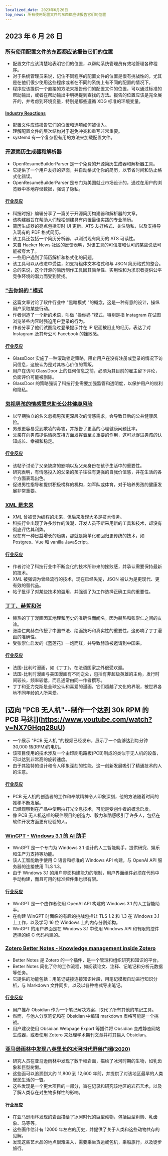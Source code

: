 ```yaml
---
localized_date: 2023年6月26日
top_news: 所有使用配置文件的东西都应该报告它们的位置
---
```


## 2023 年 6 月 26 日

### [所有使用配置文件的东西都应该报告它们的位置](https://utcc.utoronto.ca/~cks/space/blog/sysadmin/ReportConfigFileLocations)

- 配置文件应该清楚地表明它们的位置，以帮助系统管理员有效地管理各种程序。
- 对于系统管理员来说，记住不同程序的配置文件的位置是很有挑战性的，尤其是在他们很少使用这些程序或者在不同的系统上有不同的配置的情况下。
- 程序应该提供一个直接的方法来报告他们的配置文件的位置，可以通过标准的帮助输出，或者在帮助输出中明确提到查找的方法。报告的位置应该是完全展开的，并考虑到环境变量，特别是那些遵循 XDG 标准的环境变量。

#### [Industry Reactions](http://news.ycombinator.com/item?id=36465886)

- 配置文件应该报告它们的位置和选项如何被读入。
- 理解配置文件的层次结构对于避免冲突和重写非常重要。
- systemd 有一个复杂但有用的方法来加载配置文件。

### [开源简历生成器和解析器](https://www.open-resume.com/)

- OpenResumeBuilderParser 是一个免费的开源简历生成器和解析器工具。
- 它提供了一个用户友好的界面，并自动格式化你的简历，以节省时间和防止格式化错误。
- OpenResumeBuilderParser 是专门为美国就业市场设计的，通过在用户的浏览器中本地存储数据，强调了隐私。

#### [行业反应](http://news.ycombinator.com/item?id=36470297)

- 科技时报》编辑分享了一篇关于开源简历构建器和解析器的文章。
- 该构建器旨在帮助人们轻松创建具有内置最佳实践的专业简历。
- 简历生成器的亮点包括实时 UI 更新、ATS 友好格式、关注隐私，以及支持导入现有的 PDF 格式简历。
- 该工具还包括一个简历分析器，以测试现有简历的 ATS 可读性。
- 来自 Hacker News 社区的反馈表明，对该工具的可信度和认可的某些说法可能被夸大了。
- 一些用户遇到了简历解析和格式化的问题。
- 该工具可以从改进中受益，如支持粗体文本格式和与 JSON 简历格式的整合。
- 总的来说，这个开源的简历制作工具因其简单性、实用性和为求职者提供公平竞争环境的潜力而受到赞扬。

### ["去你妈的 "模式](https://cedwards.xyz/the-fuck-you-pattern/)

- 这篇文章讨论了软件行业中 "黑暗模式 "的概念，这是一种有意的设计，操纵用户采取某些行动。
- 作者创造了一个新的术语，叫做 "操你妈 "模式，特别是指 Instagram 在试图浏览某些内容时强迫用户登录的行为。
- 作者分享了他们试图绕过登录提示并在 IP 层面被阻止的经历，表达了对 Instagram 及其母公司 Facebook 的挫败感。

#### [行业反应](http://news.ycombinator.com/item?id=36467224)

- GlassDoor 实施了一种滚动锁定策略，阻止用户在没有注册或登录的情况下访问信息，这被认为是对其核心价值的背叛。
- 用户在访问 GlassDoor 上的任何信息之前，必须为其目前的雇主留下评论，负面评价可能被删除。
- GlassDoor 的策略强调了科技行业需要加强监管和透明度，以保护用户的权利和隐私。

### [忽视男孩的情感需求助长公共健康风险](https://www.wbur.org/cognoscenti/2023/06/15/boys-in-crisis-masculinity-andrew-reiner)

- 以早期独立的名义忽视男孩更深层次的情感需求，会导致日后的公共健康风险。
- 男孩更容易受到欺凌的毒害，并报告了更高的心理健康问题比率。
- 父亲在向男孩提供情感支持方面发挥着至关重要的作用，这可以促进男孩的认知成长、幸福和稳定。

#### [行业反应](http://news.ycombinator.com/item?id=36472041)

- 该帖子讨论了父亲缺席的影响以及父亲身份在孩子生活中的重要性。
- 研究表明，有情感投入的父亲的孩子往往有更强的自我价值感，并在生活的各个方面表现出色。
- 促进男性指导和提供积极榜样的机构，如军队或体育，对于培养男孩的健康发展非常重要。

### [XML 是未来](https://www.bitecode.dev/p/hype-cycles)

- XML 曾被誉为编程的未来，但后来发现大多是技术债务。
- 科技行业出现了许多炒作的浪潮，开发人员不断采用新的工具和技术，却没有彻底评估其利弊。
- 现在有一种日益增长的趋势，那就是简单化和回归更传统的技术，如 Postgres、Vue 和 vanilla JavaScript。

#### [行业反应](http://news.ycombinator.com/item?id=36466248)

- 作者讨论了科技行业中不断变化的技术所带来的挫败感，并承认需要保持最新的技术。
- XML 被强调为曾经流行的技术，现在已经失宠，JSON 被认为是更现代、更有效的替代品。
- 帖子批评了对某些技术的滥用，并强调了为工作选择正确工具的重要性。

### [丁丁、赫哲和张](https://thewire.in/books/tintin-herge-and-chang-a-friendship-that-changed-the-world)

- 赫热的丁丁漫画因其地理和历史的准确性而闻名，因为赫热和张崇仁之间的友谊。
- 张崇仁向赫杰传授了中国书法、绘画技巧和真实性的重要性，这影响了丁丁漫画的准确性。
- 受张崇仁启发的《蓝莲花》一炮而红，并导致赫热被邀请到中国来。

#### [行业反应](http://news.ycombinator.com/item?id=36468028)

- 法国-比利时漫画，如《丁丁》，在法语国家之外很受欢迎。
- 法国-比利时漫画与美国漫画有不同之处，包括有非超级英雄的主角，发行时间较长，频率较低，而且通常由同一作者撰写。
- 丁丁和亚力克斯是全球公认和喜爱的漫画，它们超越了文化的界限，被世界各地不同年龄的人所喜爱。

## [迈向 "PCB 无人机"--制作一个达到 30k RPM 的 PCB 马达]](https://www.youtube.com/watch?v=NX7GHqq28uU)

- 一个展示 "PCB 无人机 "的视频已经发布，展示了一个能够达到每分钟 30,000 转(RPM)的电机。
- 该项目使用的技术涉及一个由印刷电路板(PCB)制成的类似于无人机的设备，可以达到非常高的旋转速度。
- 由于其独特的设计和令人印象深刻的性能，这一创新发展吸引了精通技术的人的注意。

#### [行业反应](http://news.ycombinator.com/item?id=36465572)

- PCB 无人机的创造者的工作和奉献精神令人印象深刻，他的方法随着时间的推移不断发展。
- 已经观察到在产品中使用拍打光全息技术，可能是受创作者的概念启发。
- 像 PCB 无人机这样的硬件项目的创造力、毅力和酷感吸引了许多人，包括在软件开发方面更有经验的人。

### [WinGPT - Windows 3.1 的 AI 助手](https://www.dialup.net/wingpt/)

- WinGPT 是一个专门为 Windows 3.1 设计的人工智能助手，提供研究、娱乐和生产力支持等功能。
- 该人工智能助手使用 C 语言和标准的 Windows API 构建，与 OpenAI API 服务器的连接使用 TLS 1.3。
- 由于 Windows 3.1 的用户界面构建能力的限制，用户界面组件必须在代码中手动构建，而且可用的标准控件集也很有限。

#### [行业反应](http://news.ycombinator.com/item?id=36472854)

- WinGPT 是一个由作者使用 OpenAI API 构建的 Windows 3.1 的人工智能助手。
- 在构建 WinGPT 时面临的有趣的挑战包括让 TLS 1.2 和 1.3 在 Windows 3.1 上工作，以及学习 16 位 Windows 上的内存分割架构。
- WinGPT 的用户界面是在 Windows 3.1 中使用 Windows API 和有限的控件选择的纯 C 代码构建的。

### [Zotero Better Notes - Knowledge management inside Zotero](https://github.com/windingwind/zotero-better-notes)

- Better Notes 是 Zotero 的一个插件，是一个管理和组织研究和知识的平台。
- Better Notes 简化了你的工作流程，如阅读论文、注释、记笔记和分析元数据等任务。
- 它提供的功能包括：用笔记链接连接知识片段，用笔记模板自动进行知识分析，与 Markdown 文件同步，以及以各种格式导出笔记。

#### [行业反应](http://news.ycombinator.com/item?id=36465243)

- 用户推荐 Obsidian 作为一个笔记解决方案，取代了所有其他的笔记工具。
- 然而，与他人分享笔记和在 Obsidian 中编辑 markdown 表格可能是一个挑战。
- 用户建议使用 Obsidian Webpage Export 等插件将 Obsidian 变成静态网站生成器，或者使用 Zotero 来处理学术期刊文章并将其输入 Obsidian。

### [亚马逊雨林中发现八英里长的冰河时代野兽门楣(2020)](https://www.cnn.com/style/article/amazon-rainforest-ice-age-paintings-scli-intl/index.html)

- 研究人员在亚马逊雨林中发现了数千幅岩画，描绘了冰河时期的生物，如乳齿象和巨型树懒。
- 这些画可以追溯到大约 11,800 到 12,600 年前，并提供了对该地区最早的人类居民生活的一瞥。
- 这些发现是一个更大项目的一部分，旨在记录和研究该地区的岩石艺术，以及了解人类存在对生物多样性的影响。

#### [行业反应](http://news.ycombinator.com/item?id=36470058)

- 在亚马逊雨林发现的岩画描绘了冰河时代的巨型动物，包括巨型树懒、乳齿象、马等等。
- 这些画作估计有 12000 年左右的历史，并提供了关于人类和这些动物共存的见解。
- 发现这些艺术品的地点很难进入，需要乘坐货运或包机，乘船旅行，以及徒步旅行。
